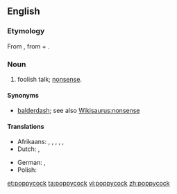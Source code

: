 ==English==

===Etymology===
From {{etyl|nl}} {{term|pappekak|lang=nl}}, from {{term|pap||soft|lang=nl}} + {{term|kak||excrement|lang=nl}}.

===Noun===
{{en-noun|-}}

# {{colloquial}} foolish talk; [[nonsense]].

====Synonyms====
* [[balderdash]]; see also [[Wikisaurus:nonsense]]

====Translations====
{{trans-top|nonsense}}
* Afrikaans: {{t-|af|pappekak}}, {{t-|af|nonsens}}, {{t-|af|onsin}}, {{t-|af|snert}}, {{t-|af|twak}}, {{t-|af|stront}}
* Dutch: {{t+|nl|onzin}}, {{t+|nl|nonsens}}
{{trans-mid}}
* German: {{t+|de|Quatsch|m}}, {{t-|de|Dünnschiß|m}}
* Polish: {{t-|pl|bzdury|f|p}}
{{trans-bottom}}

[[et:poppycock]]
[[ta:poppycock]]
[[vi:poppycock]]
[[zh:poppycock]]